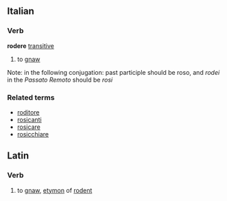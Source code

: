 ==Italian==
===Verb===
'''rodere''' [[transitive]]
# to [[gnaw]]
Note: in the following conjugation: past participle should be roso, and ''rodei'' in the ''Passato Remoto'' should be ''rosi''
{{it-conj-ere|rod}}
===Related terms===
*[[roditore]]
*[[rosicanti]]
*[[rosicare]]
*[[rosicchiare]]

==Latin==
===Verb===
#to [[gnaw]], [[etymon]] of [[rodent]]